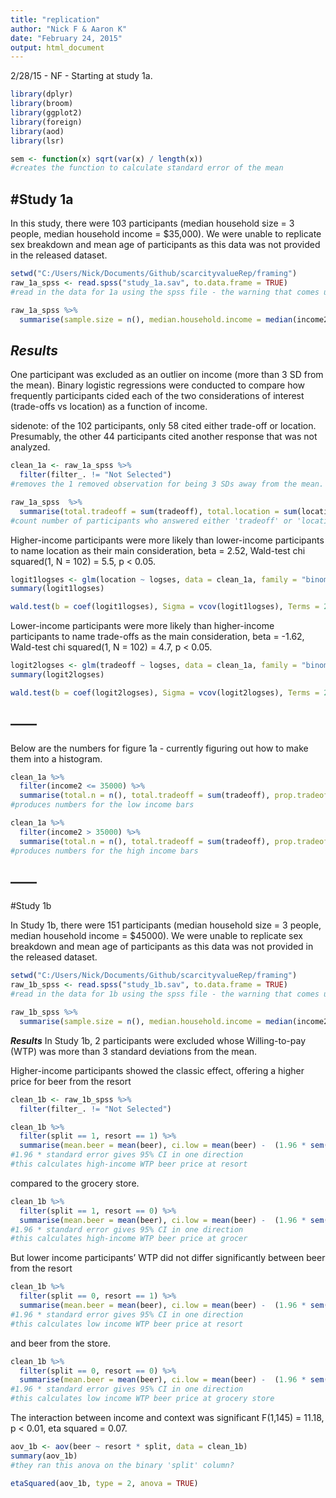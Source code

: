 ```yaml
---
title: "replication"
author: "Nick F & Aaron K"
date: "February 24, 2015"
output: html_document
---
```


2/28/15 - NF - Starting at study 1a.


```r
library(dplyr)
library(broom)
library(ggplot2)
library(foreign)
library(aod)
library(lsr)

sem <- function(x) sqrt(var(x) / length(x))
#creates the function to calculate standard error of the mean

```

#Study 1a
-----
In this study, there were 103 participants (median household size = 3 people, median household income = $35,000).  We were unable to replicate sex breakdown and mean age of participants as this data was not provided in the released dataset.

```r

setwd("C:/Users/Nick/Documents/Github/scarcityvalueRep/framing")
raw_1a_spss <- read.spss("study_1a.sav", to.data.frame = TRUE)
#read in the data for 1a using the spss file - the warning that comes up is okay - the data imports cleanly.

raw_1a_spss %>%
  summarise(sample.size = n(), median.household.income = median(income2), median.household.size = median(house))
```

***Results***
-----
One participant was excluded as an outlier on income (more than 3 SD from the mean).  Binary logistic regressions were conducted to compare how frequently participants cided each of the two considerations of interest (trade-offs vs location) as a function of income.


sidenote: of the 102 participants, only 58 cited either trade-off or location.  Presumably, the other 44 participants cited another response that was not analyzed.



```r
clean_1a <- raw_1a_spss %>%
  filter(filter_. != "Not Selected")
#removes the 1 removed observation for being 3 SDs away from the mean.

raw_1a_spss  %>%
  summarise(total.tradeoff = sum(tradeoff), total.location = sum(location))
#count number of participants who answered either 'tradeoff' or 'location' for the 1a prompt.
```

Higher-income participants were more likely than lower-income participants to name location as their main consideration, beta = 2.52, Wald-test chi squared(1, N = 102) = 5.5, p < 0.05.

```r

logit1logses <- glm(location ~ logses, data = clean_1a, family = "binomial")
summary(logit1logses)

wald.test(b = coef(logit1logses), Sigma = vcov(logit1logses), Terms = 2)

```

Lower-income participants were more likely than higher-income participants to name trade-offs as the main consideration, beta = -1.62, Wald-test chi squared(1, N = 102) = 4.7, p < 0.05.

```r
logit2logses <- glm(tradeoff ~ logses, data = clean_1a, family = "binomial")
summary(logit2logses)

wald.test(b = coef(logit2logses), Sigma = vcov(logit2logses), Terms = 2)
```
------
------
Below are the numbers for figure 1a - currently figuring out how to make them into a histogram.
```r
clean_1a %>%
  filter(income2 <= 35000) %>%
  summarise(total.n = n(), total.tradeoff = sum(tradeoff), prop.tradeoff = sum(tradeoff)/n(), total.location = sum(location), prop.location = sum(location)/n())
#produces numbers for the low income bars

clean_1a %>%
  filter(income2 > 35000) %>%
  summarise(total.n = n(), total.tradeoff = sum(tradeoff), prop.tradeoff = sum(tradeoff)/n(), total.location = sum(location), prop.location = sum(location)/n())
#produces numbers for the high income bars

```
------
------
#Study 1b

In Study 1b, there were 151 participants (median household size = 3 people, median household income = $45000). We were unable to replicate sex breakdown and mean age of participants as this data was not provided in the released dataset.

```r

setwd("C:/Users/Nick/Documents/Github/scarcityvalueRep/framing")
raw_1b_spss <- read.spss("study_1b.sav", to.data.frame = TRUE)
#read in the data for 1b using the spss file - the warning that comes up is okay - the data imports cleanly.

raw_1b_spss %>%
  summarise(sample.size = n(), median.household.income = median(income2), median.household.size = median(house))
```

***Results***
In Study 1b, 2 participants were excluded whose Willing-to-pay (WTP) was more than 3 standard deviations from the mean.

Higher-income participants showed the classic effect, offering a higher price for beer from the resort

```r

clean_1b <- raw_1b_spss %>%
  filter(filter_. != "Not Selected")

clean_1b %>%
  filter(split == 1, resort == 1) %>%
  summarise(mean.beer = mean(beer), ci.low = mean(beer) -  (1.96 * sem(beer)), ci.high = mean(beer) + (1.96 * sem(beer)))
#1.96 * standard error gives 95% CI in one direction
#this calculates high-income WTP beer price at resort
```
compared to the grocery store.

```r
clean_1b %>%
  filter(split == 1, resort == 0) %>%
  summarise(mean.beer = mean(beer), ci.low = mean(beer) -  (1.96 * sem(beer)), ci.high = mean(beer) + (1.96 * sem(beer)))
#1.96 * standard error gives 95% CI in one direction
#this calculates high-income WTP beer price at grocer

```
But lower income participants' WTP did not differ significantly between beer from the resort

```r
clean_1b %>%
  filter(split == 0, resort == 1) %>%
  summarise(mean.beer = mean(beer), ci.low = mean(beer) -  (1.96 * sem(beer)), ci.high = mean(beer) + (1.96 * sem(beer)))
#1.96 * standard error gives 95% CI in one direction
#this calculates low income WTP beer price at resort

```
 and beer from the store.
 
```r
clean_1b %>%
  filter(split == 0, resort == 0) %>%
  summarise(mean.beer = mean(beer), ci.low = mean(beer) -  (1.96 * sem(beer)), ci.high = mean(beer) + (1.96 * sem(beer)))
#1.96 * standard error gives 95% CI in one direction
#this calculates low income WTP beer price at grocery store

```

The interaction between income and context was significant F(1,145) = 11.18, p < 0.01, eta squared = 0.07.
```r
aov_1b <- aov(beer ~ resort * split, data = clean_1b)
summary(aov_1b)
#they ran this anova on the binary 'split' column?

etaSquared(aov_1b, type = 2, anova = TRUE)
```
